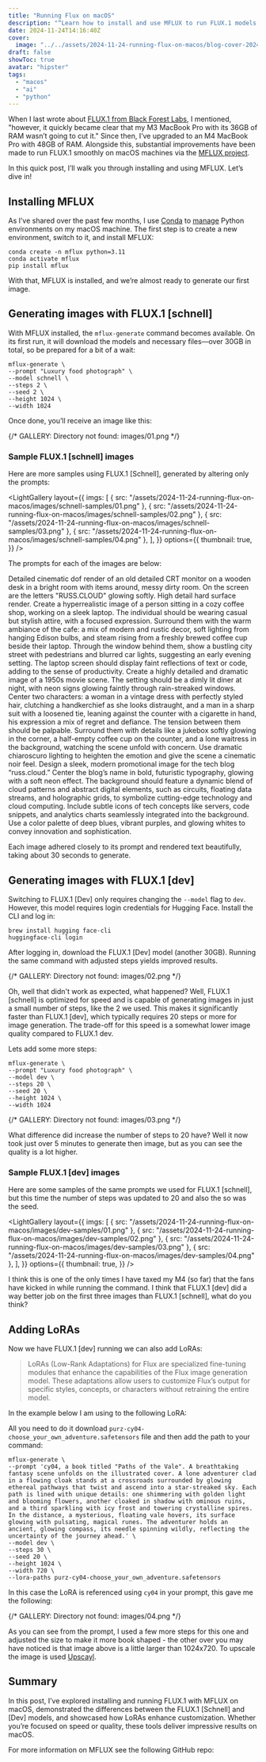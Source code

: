```yaml
---
title: "Running Flux on macOS"
description: "“Learn how to install and use MFLUX to run FLUX.1 models on macOS. This guide explores generating high-quality AI images, comparing [Schnell] and [Dev] models, and enhancing outputs with LoRAs for custom styles.”"
date: 2024-11-24T14:16:40Z
cover:
  image: "../../assets/2024-11-24-running-flux-on-macos/blog-cover-2024-11-24-running-flux-on-macos.png"
draft: false
showToc: true
avatar: "hipster"
tags:
  - "macos"
  - "ai"
  - "python"
---
```


When I last wrote about [FLUX.1 from Black Forest Labs](/2024/08/11/unlocking-image-creation-with-flux-and-gpt-4o/), I mentioned, "however, it quickly became clear that my M3 MacBook Pro with its 36GB of RAM wasn’t going to cut it." Since then, I’ve upgraded to an M4 MacBook Pro with 48GB of RAM. Alongside this, substantial improvements have been made to run FLUX.1 smoothly on macOS machines via the [MFLUX project](https://github.com/filipstrand/mflux). 

In this quick post, I’ll walk you through installing and using MFLUX. Let’s dive in!

## Installing MFLUX

As I’ve shared over the past few months, I use [Conda](/2024/04/06/conda-for-python-environment-management-on-macos/) to [manage](/2024/11/17/zsh-conda-environment-selector-function/) Python environments on my macOS machine. The first step is to create a new environment, switch to it, and install MFLUX:


```text frame="terminal" title="Installing MFLUX"
conda create -n mflux python=3.11
conda activate mflux
pip install mflux
```


With that, MFLUX is installed, and we’re almost ready to generate our first image.

## Generating images with FLUX.1 [schnell]

With MFLUX installed, the `mflux-generate` command becomes available. On its first run, it will download the models and necessary files—over 30GB in total, so be prepared for a bit of a wait:

```text frame="terminal" title="Something here"
mflux-generate \
--prompt "Luxury food photograph" \
--model schnell \
--steps 2 \
--seed 2 \
--height 1024 \
--width 1024
```


Once done, you’ll receive an image like this:

{/* GALLERY: Directory not found: images/01.png */}

### Sample FLUX.1 [schnell] images

Here are more samples using FLUX.1 [Schnell], generated by altering only the prompts:

<LightGallery
  layout={{
    imgs: [
      { src: "/assets/2024-11-24-running-flux-on-macos/images/schnell-samples/01.png" },
      { src: "/assets/2024-11-24-running-flux-on-macos/images/schnell-samples/02.png" },
      { src: "/assets/2024-11-24-running-flux-on-macos/images/schnell-samples/03.png" },
      { src: "/assets/2024-11-24-running-flux-on-macos/images/schnell-samples/04.png" },
    ],
  }}
  options={{
    thumbnail: true,
  }}
/>

The prompts for each of the images are below:

<TipCallout title="Prompt #1">
Detailed cinematic dof render of an old detailed CRT monitor on a wooden desk in a bright room with items around, messy dirty room. On the screen are the letters "RUSS.CLOUD" glowing softly. High detail hard surface render.
</TipCallout>

<TipCallout title="Prompt #2">
Create a hyperrealistic image of a person sitting in a cozy coffee shop, working on a sleek laptop. The individual should be wearing casual but stylish attire, with a focused expression. Surround them with the warm ambiance of the cafe: a mix of modern and rustic decor, soft lighting from hanging Edison bulbs, and steam rising from a freshly brewed coffee cup beside their laptop. Through the window behind them, show a bustling city street with pedestrians and blurred car lights, suggesting an early evening setting. The laptop screen should display faint reflections of text or code, adding to the sense of productivity.
</TipCallout>

<TipCallout title="Prompt #3">
Create a highly detailed and dramatic image of a 1950s movie scene. The setting should be a dimly lit diner at night, with neon signs glowing faintly through rain-streaked windows. Center two characters: a woman in a vintage dress with perfectly styled hair, clutching a handkerchief as she looks distraught, and a man in a sharp suit with a loosened tie, leaning against the counter with a cigarette in hand, his expression a mix of regret and defiance. The tension between them should be palpable. Surround them with details like a jukebox softly glowing in the corner, a half-empty coffee cup on the counter, and a lone waitress in the background, watching the scene unfold with concern. Use dramatic chiaroscuro lighting to heighten the emotion and give the scene a cinematic noir feel.
</TipCallout>

<TipCallout title="Prompt #4">
Design a sleek, modern promotional image for the tech blog “russ.cloud.” Center the blog’s name in bold, futuristic typography, glowing with a soft neon effect. The background should feature a dynamic blend of cloud patterns and abstract digital elements, such as circuits, floating data streams, and holographic grids, to symbolize cutting-edge technology and cloud computing. Include subtle icons of tech concepts like servers, code snippets, and analytics charts seamlessly integrated into the background. Use a color palette of deep blues, vibrant purples, and glowing whites to convey innovation and sophistication.
</TipCallout>

Each image adhered closely to its prompt and rendered text beautifully, taking about 30 seconds to generate.

## Generating images with FLUX.1 [dev]

Switching to FLUX.1 [Dev] only requires changing the `--model` flag to `dev`. However, this model requires login credentials for Hugging Face. Install the CLI and log in:

```text frame="terminal" title="Install the Hugging Face CLI and login "
brew install hugging face-cli
huggingface-cli login
```


After logging in, download the FLUX.1 [Dev] model (another 30GB). Running the same command with adjusted steps yields improved results.

{/* GALLERY: Directory not found: images/02.png */}

Oh, well that didn't work as expected, what happened? Well, FLUX.1 [schnell] is optimized for speed and is capable of generating images in just a small number of steps, like the 2 we used. This makes it significantly faster than FLUX.1 [dev], which typically requires 20 steps or more for image generation. The trade-off for this speed is a somewhat lower image quality compared to FLUX.1 dev.

Lets add some more steps:

```text frame="terminal" title="Running with more steps"
mflux-generate \
--prompt "Luxury food photograph" \
--model dev \
--steps 20 \
--seed 20 \
--height 1024 \
--width 1024
```


{/* GALLERY: Directory not found: images/03.png */}

What difference did increase the number of steps to 20 have? Well it now took just over 5 minutes to generate then image, but as you can see the quality is a lot higher.

### Sample FLUX.1 [dev] images

Here are some samples of the same prompts we used for FLUX.1 [schnell], but this time the number of steps was updated to 20 and also the so was the seed.

<LightGallery
  layout={{
    imgs: [
      { src: "/assets/2024-11-24-running-flux-on-macos/images/dev-samples/01.png" },
      { src: "/assets/2024-11-24-running-flux-on-macos/images/dev-samples/02.png" },
      { src: "/assets/2024-11-24-running-flux-on-macos/images/dev-samples/03.png" },
      { src: "/assets/2024-11-24-running-flux-on-macos/images/dev-samples/04.png" },
    ],
  }}
  options={{
    thumbnail: true,
  }}
/>

I think this is one of the only times I have taxed my M4 (so far) that the fans have kicked in while running the command. I think that FLUX.1 [dev] did a way better job on the first three images than FLUX.1 [schnell], what do you think?

## Adding LoRAs

Now we have FLUX.1 [dev] running we can also add LoRAs:

> LoRAs (Low-Rank Adaptations) for Flux are specialized fine-tuning modules that enhance the capabilities of the Flux image generation model. These adaptations allow users to customize Flux’s output for specific styles, concepts, or characters without retraining the entire model.

In the example below I am using to the following LoRA:

<LinkPreview id="https://huggingface.co/Purz/choose-your-own-adventure" />

All you need to do it download `purz-cy04-choose_your_own_adventure.safetensors` file and then add the path to your command:

```text frame="terminal" title="Something here"
mflux-generate \
--prompt 'cy04, a book titled "Paths of the Vale". A breathtaking fantasy scene unfolds on the illustrated cover. A lone adventurer clad in a flowing cloak stands at a crossroads surrounded by glowing ethereal pathways that twist and ascend into a star-streaked sky. Each path is lined with unique details: one shimmering with golden light and blooming flowers, another cloaked in shadow with ominous ruins, and a third sparkling with icy frost and towering crystalline spires. In the distance, a mysterious, floating vale hovers, its surface glowing with pulsating, magical runes. The adventurer holds an ancient, glowing compass, its needle spinning wildly, reflecting the uncertainty of the journey ahead.' \
--model dev \
--steps 30 \
--seed 20 \
--height 1024 \
--width 720 \
--lora-paths purz-cy04-choose_your_own_adventure.safetensors
```


In this case the LoRA is referenced using `cy04` in your prompt, this gave me the following:

{/* GALLERY: Directory not found: images/04.png */}

As you can see from the prompt, I used a few more steps for this one and adjusted the size to make it more book shaped - the other over you may have noticed is that image above is a little larger than 1024x720. To upscale the image is used [Upscayl](https://upscayl.org).

## Summary

In this post, I’ve explored installing and running FLUX.1 with MFLUX on macOS, demonstrated the differences between the FLUX.1 [Schnell] and [Dev] models, and showcased how LoRAs enhance customization. Whether you’re focused on speed or quality, these tools deliver impressive results on macOS.

For more information on MFLUX see the following GitHub repo:

<LinkPreview id="https://github.com/filipstrand/mflux" />
